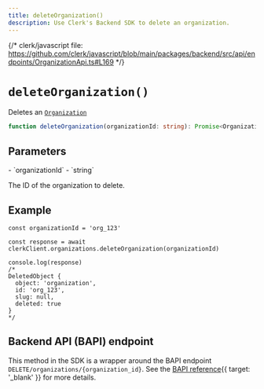 ```yaml
---
title: deleteOrganization()
description: Use Clerk's Backend SDK to delete an organization.
---
```


{/* clerk/javascript file: https://github.com/clerk/javascript/blob/main/packages/backend/src/api/endpoints/OrganizationApi.ts#L169 */}

# `deleteOrganization()`

Deletes an [`Organization`](/docs/references/backend/types/backend-organization)

```ts
function deleteOrganization(organizationId: string): Promise<Organization>
```

## Parameters

<Properties>
  - `organizationId`
  - `string`

  The ID of the organization to delete.
</Properties>

## Example

```tsx
const organizationId = 'org_123'

const response = await clerkClient.organizations.deleteOrganization(organizationId)

console.log(response)
/*
DeletedObject {
  object: 'organization',
  id: 'org_123',
  slug: null,
  deleted: true
}
*/
```

## Backend API (BAPI) endpoint

This method in the SDK is a wrapper around the BAPI endpoint `DELETE/organizations/{organization_id}`. See the [BAPI reference](/docs/reference/backend-api/tag/Organizations#operation/DeleteOrganization){{ target: '_blank' }} for more details.
